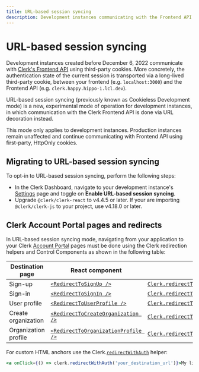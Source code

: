 ```yaml
---
title: URL-based session syncing
description: Development instances communicating with the Frontend API without third-party cookies.
---
```


# URL-based session syncing

Development instances created before December 6, 2022 communicate with [Clerk's Frontend API](https://clerk.com/docs/reference/frontend-api) using third-party cookies. More concretely, the authentication state of the current session is transported via a long-lived third-party cookie, between your frontend (e.g. `localhost:3000`) and the Frontend API (e.g. `clerk.happy.hippo-1.lcl.dev`).

URL-based session syncing (previously known as Cookieless Development mode) is a new, experimental mode of operation for development instances, in which communication with the Clerk Frontend API is done via URL decoration instead.

<Callout type="info">
  This mode only applies to development instances. Production instances remain unaffected and continue communicating with Frontend API using first-party, HttpOnly cookies.
</Callout>

## Migrating to URL-based session syncing

To opt-in to URL-based session syncing, perform the following steps:

- In the Clerk Dashboard, navigate to your development instance's [Settings](https://dashboard.clerk.com/last-active?path=settings) page and toggle on **Enable URL-based session syncing**.
- Upgrade `@clerk/clerk-react` to v4.4.5 or later. If your are importing `@clerk/clerk-js` to your project, use v4.18.0 or later.

## Clerk Account Portal pages and redirects

In URL-based session syncing mode, navigating from your application to your Clerk [Account Portal](/docs/account-portal/overview) pages must be done using the Clerk redirection helpers and Control Components as shown in the following table:

| Destination page | React component | Helper |
| --- | --- | --- |
| Sign-up | [`<RedirectToSignUp />`](/docs/components/control/redirect-to-signup) | [`Clerk.redirectToSignUp()`](/docs/references/javascript/clerk/redirect-methods#redirect-to-sign-up) |
| Sign-in | [`<RedirectToSignIn />`](/docs/components/control/redirect-to-signin) | [`Clerk.redirectToSignIn()`](/docs/references/javascript/clerk/redirect-methods#redirect-to-sign-in) |
| User profile | [`<RedirectToUserProfile />`](/docs/components/control/redirect-to-userprofile) | [`Clerk.redirectToUserProfile()`](/docs/references/javascript/clerk/redirect-methods#redirect-to-user-profile) |
| Create organization | [`<RedirectToCreateOrganization />`](/docs/components/control/redirect-to-createorganization) | [`Clerk.redirectToCreateOrganization()`](/docs/references/javascript/clerk/redirect-methods#redirect-to-create-organization) |
| Organization profile | [`<RedirectToOrganizationProfile />`](/docs/components/control/redirect-to-organizationprofile) | [`Clerk.redirectToOrganizationProfile()`](/docs/references/javascript/clerk/redirect-methods#redirect-to-organization-profile) |

For custom HTML anchors use the Clerk.[`redirectWithAuth`](/docs/references/javascript/clerk/redirect-methods#redirect-with-auth) helper:

```jsx
<a onClick={() => clerk.redirectWithAuth('your_destination_url')}>My link</a>
```
